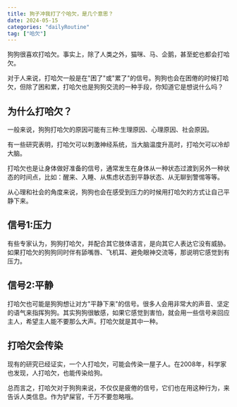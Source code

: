 ```yaml
---
title: 狗子冲我打了个哈欠，是几个意思？
date: 2024-05-15
categories: "dailyRoutine"
tag: ["哈欠"]
---
```


狗狗很喜欢打哈欠。事实上，除了人类之外，猫咪、马、企鹅，甚至蛇也都会打哈欠。

对于人来说，打哈欠一般是在"困了"或"累了"的信号。狗狗也会在困倦的时候打哈欠，但除了困和累，打哈欠也是狗狗交流的一种手段，你知道它是想说什么吗？

## 为什么打哈欠？

一般来说，狗狗打哈欠的原因可能有三种:生理原因、心理原因、社会原因。

有一些研究表明，打哈欠可以刺激神经系统，当大脑温度升高时，打哈欠可以冷却大脑。

打哈欠也是让身体做好准备的信号，通常发生在身体从一种状态过渡到另外一种状态的时间点，比如：醒来、入睡、从焦虑状态到平静状态、从无聊到警惕等等。

从心理和社会的角度来说，狗狗也会在感受到压力的时候用打哈欠的方式让自己平静下来。

## 信号1:压力

有些专家认为，狗狗打哈欠，并配合其它肢体语言，是向其它人表达它没有威胁。如果打哈欠的狗狗同时伴有舔嘴唇、飞机耳、避免眼神交流等，那说明它感觉到有压力。

## 信号2:平静

打哈欠也可能是狗狗想让对方"平静下来"的信号。很多人会用非常大的声音、坚定的语气来指挥狗狗。其实狗狗很敏感，如果它感觉到害怕，就会用一些信号来回应主人，希望主人能不要那么大声。打哈欠就是其中一种。

## 打哈欠会传染

现有的研究已经证实，一个人打哈欠，可能会传染一屋子人。在2008年，科学家也发现，人打哈欠，也能传染给狗。

总而言之，打哈欠对于狗狗来说，不仅仅是疲倦的信号，它们也在用这种行为，来告诉人类信息。作为铲屎官，千万不要忽略哦。
